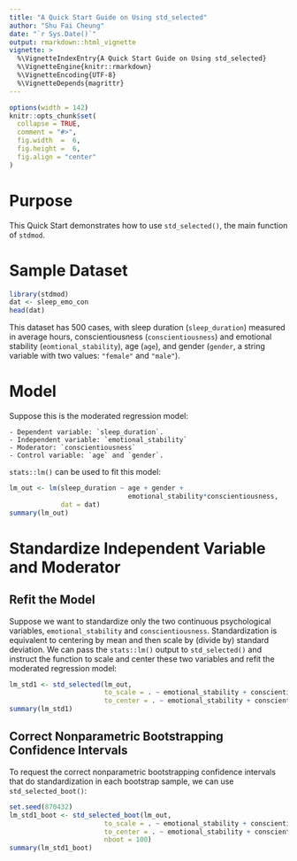 ```yaml
---
title: "A Quick Start Guide on Using std_selected"
author: "Shu Fai Cheung"
date: "`r Sys.Date()`"
output: rmarkdown::html_vignette
vignette: >
  %\VignetteIndexEntry{A Quick Start Guide on Using std_selected}
  %\VignetteEngine{knitr::rmarkdown}
  %\VignetteEncoding{UTF-8}
  %\VignetteDepends{magrittr}
---
```


```r
options(width = 142)
knitr::opts_chunk$set(
  collapse = TRUE,
  comment = "#>",
  fig.width  =  6,
  fig.height =  6,
  fig.align = "center"
)
```

# Purpose

This Quick Start demonstrates how to use `std_selected()`, the main function
of `stdmod`.

# Sample Dataset

```r
library(stdmod)
dat <- sleep_emo_con
head(dat)
```

This dataset has 500 cases, with sleep duration (`sleep_duration`)
measured in average hours,
conscientiousness (`conscientiousness`) and emotional stability
(`eomtional_stability`), age (`age`), and gender (`gender`, a
string variable with two values: `"female"` and `"male"`).

# Model

Suppose this is the moderated regression model:

    - Dependent variable: `sleep_duration`.
    - Independent variable: `emotional_stability`
    - Moderator: `conscientiousness`
    - Control variable: `age` and `gender`.

`stats::lm()` can be used to fit this model:

```r
lm_out <- lm(sleep_duration ~ age + gender +
                              emotional_stability*conscientiousness,
             dat = dat)
summary(lm_out)
```

# Standardize Independent Variable and Moderator

## Refit the Model

Suppose we want to standardize only the two continuous psychological
variables, `emotional_stability` and `conscientiousness`. Standardization
is equivalent to centering by mean and then scale by (divide by) standard
deviation. We can pass the `stats::lm()` output to `std_selected()`
and instruct the function to scale and center these two variables and
refit the moderated regression model:

```r
lm_std1 <- std_selected(lm_out,
                        to_scale = . ~ emotional_stability + conscientiousness,
                        to_center = . ~ emotional_stability + conscientiousness)
summary(lm_std1)
```

## Correct Nonparametric Bootstrapping Confidence Intervals

To request the correct nonparametric bootstrapping confidence intervals that
do standardization in each bootstrap sample, we can use `std_selected_boot()`:

```r
set.seed(870432)
lm_std1_boot <- std_selected_boot(lm_out,
                        to_scale = . ~ emotional_stability + conscientiousness,
                        to_center = . ~ emotional_stability + conscientiousness,
                        nboot = 100)
summary(lm_std1_boot)
```
